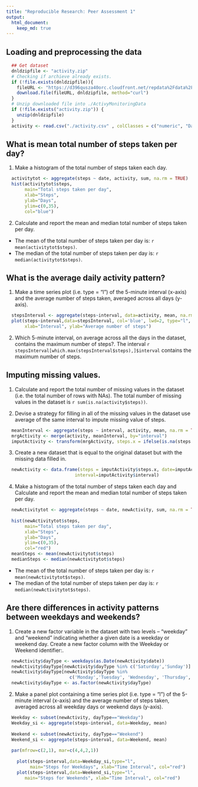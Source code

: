 ---
title: "Reproducible Research: Peer Assessment 1"
output: 
  html_document:
    keep_md: true
---


## Loading and preprocessing the data
```{r}
  ## Get dataset
  dnldzipfile <- "activity.zip"
  # Checking if archieve already exists.
  if (!file.exists(dnldzipfile)){
    fileURL <- "https://d396qusza40orc.cloudfront.net/repdata%2Fdata%2Factivity.zip"
    download.file(fileURL, dnldzipfile, method="curl")
  }  
  # Unzip downloaded file into ./ActivyMonitoringData
  if (!file.exists("activity.zip")) { 
    unzip(dnldzipfile) 
  }
  activity <- read.csv("./activity.csv" , colClasses = c("numeric", "Date", "numeric"))

```

## What is mean total number of steps taken per day?
1) Make a histogram of the total number of steps taken each day.
```{r}
  activitytot <- aggregate(steps ~ date, activity, sum, na.rm = TRUE)
  hist(activitytot$steps, 
       main="Total steps taken per day", 
       xlab="Steps", 
       ylab="Days", 
       ylim=c(0,35),
       col="blue")
```

2) Calculate and report the mean and median total number of steps taken per day.

  * The mean of the total number of steps taken per day is: `r mean(activitytot$steps)`.
  * The median of the total number of steps taken per day is: `r median(activitytot$steps)`.


## What is the average daily activity pattern?

1) Make a time series plot (i.e. type = "l") of the 5-minute interval (x-axis) and the   average number of steps taken, averaged across all days (y-axis).
```{r}
  stepsInterval <- aggregate(steps~interval, data=activity, mean, na.rm=TRUE)
  plot(steps~interval,data=stepsInterval, col='blue', lwd=2, type="l", 
       xlab="Interval", ylab="Average number of steps")
```

2) Which 5-minute interval, on average across all the days in the dataset, contains the maximum number of steps?.
  The interval `r stepsInterval[which.max(stepsInterval$steps),]$interval` contains the maximum number of steps.


## Imputing missing values.
1) Calculate and report the total number of missing values in the dataset (i.e. the total number of rows with NAs).
  The total number of missing values in the dataset is `r sum(is.na(activity$steps))`.
  
2) Devise a strategy for filling in all of the missing values in the dataset use average of the same interval to impute missing value of steps.
```{r}
  meanInterval <- aggregate(steps ~ interval, activity, mean, na.rm = TRUE)
  mrgActivity <- merge(activity, meanInterval, by="interval")
  imputActivity <- transform(mrgActivity, steps.x = ifelse(is.na(steps.x),steps.y,steps.x))
```
3) Create a new dataset that is equal to the original dataset but with the missing data filled in.

```{r}
  newActivity <- data.frame(steps = imputActivity$steps.x, date=imputActivity$date, 
                          interval=imputActivity$interval)
```

4) Make a histogram of the total number of steps taken each day and Calculate and report the mean and median total number of steps taken per day. 
```{r}
  newActivitytot <- aggregate(steps ~ date, newActivity, sum, na.rm = TRUE)
  
  hist(newActivitytot$steps, 
       main="Total steps taken per day", 
       xlab="Steps", 
       ylab="Days", 
       ylim=c(0,35),
       col="red")
  meanSteps <- mean(newActivitytot$steps)
  medianSteps <- median(newActivitytot$steps)
```

  * The mean of the total number of steps taken per day is: `r mean(newActivitytot$steps)`.
  * The median of the total number of steps taken per day is: `r median(newActivitytot$steps)`.
  

## Are there differences in activity patterns between weekdays and weekends?
1) Create a new factor variable in the dataset with two levels -- "weekday" and "weekend" indicating whether a given date is a weekday or weekend day.
Create a new factor column with the Weekday or Weekend identifier:.
```{r}
  newActivity$dayType <- weekdays(as.Date(newActivity$date))
  newActivity$dayType[newActivity$dayType %in% c('Saturday','Sunday')] <-"Weekend"
  newActivity$dayType[newActivity$dayType %in% 
                        c('Monday','Tuesday', 'Wednesday', 'Thursday', 'Friday')] <-"Weekday"
  newActivity$dayType <- as.factor(newActivity$dayType)
```

2) Make a panel plot containing a time series plot (i.e. type = "l") of the 5-minute
interval (x-axis) and the average number of steps taken, averaged across all weekday
days or weekend days (y-axis). 
```{r}
  Weekday <- subset(newActivity, dayType=="Weekday")
  Weekday_si <- aggregate(steps~interval, data=Weekday, mean)
  
  Weekend <- subset(newActivity, dayType=="Weekend")
  Weekend_si <- aggregate(steps~interval, data=Weekend, mean)
  
  par(mfrow=c(2,1), mar=c(4,4,2,1))
  
    plot(steps~interval,data=Weekday_si,type="l",
         main="Steps for Weekdays", xlab="Time Interval", col="red")
    plot(steps~interval,data=Weekend_si,type="l",
       main="Steps for Weekends", xlab="Time Interval", col="red")
```


